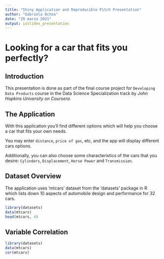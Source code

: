 ```yaml
---
title: "Shiny Application and Reproducible Pitch Presentation"
author: "Gabriela Ochoa"
date: "29 marzo 2021"
output: ioslides_presentation
---
```

# Looking for a car that fits **you** perfectly?

## Introduction

This presentation is done as part of the final course project for `Developing Data Products` course in the Data Science Specialization track by *John Hopkins University on Coursera*.

## The Application 

With this application you'll find different options which will help you choose a car that fits your own needs.

You may enter `distance`, `price of gas`, etc, and the app will display different cars options.

Additionally, you can also choose some characteristics of the cars that you desire: `Cylinders`, `Displacement`, `Horse Power` and `Transmission`. 

## Dataset Overview

The application uses 'mtcars' dataset from the 'datasets' package in R which lists down 10 aspects of automobile design and performance for 32 cars.

```r
library(datasets)
data(mtcars)
head(mtcars, 4)

```

## Variable Correlation

```r
library(datasets)
data(mtcars)
cor(mtcars)

```